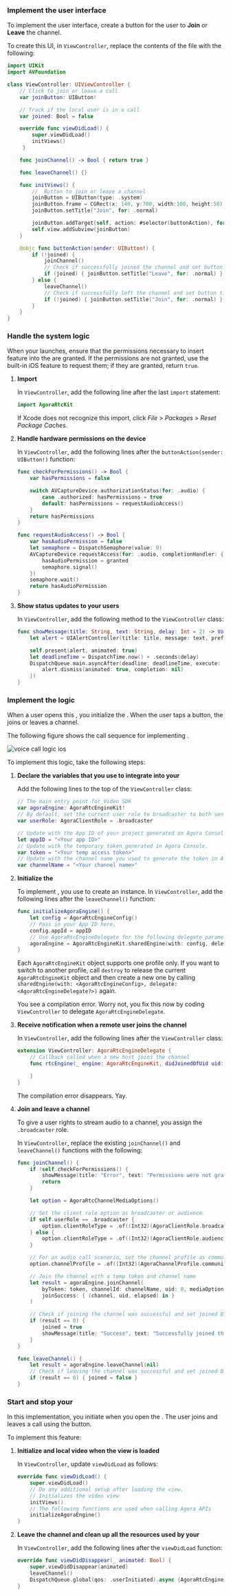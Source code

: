 <PlatformWrapper platform="ios">

### Implement the user interface

To implement the user interface, create a button for the user to **Join** or **Leave** the channel.

To create this UI, in `ViewController`, replace the contents of the file with the following:

``` swift
import UIKit
import AVFoundation

class ViewController: UIViewController {
    // Click to join or leave a call
    var joinButton: UIButton!

    // Track if the local user is in a call
    var joined: Bool = false

    override func viewDidLoad() {
        super.viewDidLoad()
        initViews()
     }

    func joinChannel() -> Bool { return true }

    func leaveChannel() {}

    func initViews() {
        //  Button to join or leave a channel
        joinButton = UIButton(type: .system)
        joinButton.frame = CGRect(x: 140, y:700, width:100, height:50)
        joinButton.setTitle("Join", for: .normal)

        joinButton.addTarget(self, action: #selector(buttonAction), for: .touchUpInside)
        self.view.addSubview(joinButton)
    }

    @objc func buttonAction(sender: UIButton!) {
        if (!joined) {
            joinChannel()
            // Check if successfully joined the channel and set button title accordingly
            if (joined) { joinButton.setTitle("Leave", for: .normal) }
        } else {
            leaveChannel()
            // Check if successfully left the channel and set button title accordingly
            if (!joined) { joinButton.setTitle("Join", for: .normal) }
        }
    }
}
```

### Handle the system logic

When your <Vpl k="CLIENT" /> launches, ensure that the permissions necessary to insert <Vpd k="PRODUCT" /> feature into the <Vpl k="CLIENT" /> are granted. If the permissions are not granted, use the built-in iOS feature to request them; if they are granted, return `true`.

1.  **Import <Vpd k="SDK" />**

    In `ViewController`, add the following line after the last `import` statement:

    ```swift
    import AgoraRtcKit
    ```

    If Xcode does not recognize this import, click *File* > *Packages* > *Reset Package Caches*.

2.  **Handle hardware permissions on the device**

    In `ViewController`, add the following lines after the `buttonAction(sender: UIButton!)` function:

    ``` swift
    func checkForPermissions() -> Bool {
        var hasPermissions = false

        switch AVCaptureDevice.authorizationStatus(for: .audio) {
            case .authorized: hasPermissions = true
            default: hasPermissions = requestAudioAccess()
        }
        return hasPermissions
    }

    func requestAudioAccess() -> Bool {
        var hasAudioPermission = false
        let semaphore = DispatchSemaphore(value: 0)
        AVCaptureDevice.requestAccess(for: .audio, completionHandler: { granted in
            hasAudioPermission = granted
            semaphore.signal()
        })
        semaphore.wait()
        return hasAudioPermission
    }
    ```

3.  **Show status updates to your users**

    In `ViewController`, add the following method to the `ViewController` class:

    ```swift
    func showMessage(title: String, text: String, delay: Int = 2) -> Void {
        let alert = UIAlertController(title: title, message: text, preferredStyle: .alert)

        self.present(alert, animated: true)
        let deadlineTime = DispatchTime.now() + .seconds(delay)
        DispatchQueue.main.asyncAfter(deadline: deadlineTime, execute: {
            alert.dismiss(animated: true, completion: nil)
        })
    }
    ```

### Implement the <Vpd k="PRODUCT" /> logic

When a user opens this <Vpl k="CLIENT" />, you initialize the <Vg k="ENGINE" />. When the user taps a button, the <Vpl k="CLIENT" /> joins or leaves a channel.

The following figure shows the call sequence for implementing <Vpd k="PRODUCT" />.

![voice call logic ios](/images/voice-sdk/voice-call-logic-ios.svg)

To implement this logic, take the following steps:

1.  **Declare the variables that you use to integrate <Vpd k="SDK" /> into your <Vpl k="CLIENT" />**

    Add the following lines to the top of the `ViewController` class:

    ``` swift
    // The main entry point for Video SDK
    var agoraEngine: AgoraRtcEngineKit!
    // By default, set the current user role to broadcaster to both send and receive streams.
    var userRole: AgoraClientRole = .broadcaster

    // Update with the App ID of your project generated on Agora Console.
    let appID = "<Your app ID>"
    // Update with the temporary token generated in Agora Console.
    var token = "<Your temp access token>"
    // Update with the channel name you used to generate the token in Agora Console.
    var channelName = "<Your channel name>"
    ```

2.  **Initialize the <Vg k="ENGINE" />**

    To implement <Vg k="COMPANY" /> <Vpd k="PRODUCT" />, you use <Vpd k="SDK" /> to create an <Vg k="ENGINE" /> instance. In `ViewController`, add the following lines after the `leaveChannel()` function:

    ``` swift
    func initializeAgoraEngine() {
        let config = AgoraRtcEngineConfig()
        // Pass in your App ID here.
        config.appId = appID
        // Use AgoraRtcEngineDelegate for the following delegate parameter.
        agoraEngine = AgoraRtcEngineKit.sharedEngine(with: config, delegate: self)
    }
    ```

    Each `AgoraRtcEngineKit` object supports one profile only. If you want to switch to another profile, call `destroy` to release the current `AgoraRtcEngineKit` object and then create a new one by calling `sharedEngine(with: <AgoraRtcEngineConfig>, delegate: <AgoraRtcEngineDelegate?>)` again.

    You see a compilation error. Worry not, you fix this now by coding `ViewController` to delegate `AgoraRtcEngineDelegate`.

3.  **Receive notification when a remote user joins the channel**

    In `ViewController`, add the following lines after the `ViewController` class:

    ``` swift
    extension ViewController: AgoraRtcEngineDelegate {
        // Callback called when a new host joins the channel
        func rtcEngine(_ engine: AgoraRtcEngineKit, didJoinedOfUid uid: UInt, elapsed: Int) {

        }
    }
    ```

    The compilation error disappears. Yay.

4.  **Join and leave a channel**

    To give a user rights to stream audio to a channel, you assign the `.broadcaster` role.

    In `ViewController`, replace the existing `joinChannel()` and `leaveChannel()` functions with the following:

    ``` swift
    func joinChannel() {
        if !self.checkForPermissions() {
            showMessage(title: "Error", text: "Permissions were not granted")
            return
        }

        let option = AgoraRtcChannelMediaOptions()

        // Set the client role option as broadcaster or audience.
        if self.userRole == .broadcaster {
            option.clientRoleType = .of((Int32)(AgoraClientRole.broadcaster.rawValue))
        } else {
            option.clientRoleType = .of((Int32)(AgoraClientRole.audience.rawValue))
        }

        // For an audio call scenario, set the channel profile as communication.
        option.channelProfile = .of((Int32)(AgoraChannelProfile.communication.rawValue))

        // Join the channel with a temp token and channel name
        let result = agoraEngine.joinChannel(
            byToken: token, channelId: channelName, uid: 0, mediaOptions: option,
            joinSuccess: { (channel, uid, elapsed) in }
        )

        // Check if joining the channel was successful and set joined Bool accordingly
        if (result == 0) {
            joined = true
            showMessage(title: "Success", text: "Successfully joined the channel as \(self.userRole)")
        }
    }

    func leaveChannel() {
        let result = agoraEngine.leaveChannel(nil)
        // Check if leaving the channel was successful and set joined Bool accordingly
        if (result == 0) { joined = false }
    }
    ```

### Start and stop your <Vpl k="CLIENT" />

In this implementation, you initiate <Vpd k="SDK" /> when you open the <Vpl k="CLIENT" />. The <Vpl k="CLIENT" /> user joins and leaves a call using the button.

To implement this feature:

1.  **Initialize <Vpd k="SDK" /> and local video when the view is loaded**

    In `ViewController`, update `viewDidLoad` as follows:

    ``` swift
    override func viewDidLoad() {
        super.viewDidLoad()
        // Do any additional setup after loading the view.
        // Initializes the video view
        initViews()
        // The following functions are used when calling Agora APIs
        initializeAgoraEngine()
    }
    ```

2.  **Leave the channel and clean up all the resources used by your <Vpl k="CLIENT" />**

    In `ViewController`, add the following lines after the `viewDidLoad` function:

    ``` swift
    override func viewDidDisappear(_ animated: Bool) {
        super.viewDidDisappear(animated)
        leaveChannel()
        DispatchQueue.global(qos: .userInitiated).async {AgoraRtcEngineKit.destroy()}
    }
    ```

</PlatformWrapper>